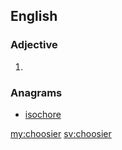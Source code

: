 ==English==

===Adjective===
{{head|en}}

# {{en-comparative of|choosy}}

===Anagrams===
* [[isochore#English|isochore]]

[[my:choosier]]
[[sv:choosier]]